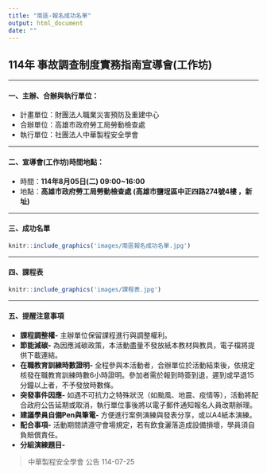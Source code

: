 ```yaml
---
title: "南區-報名成功名單"
output: html_document
date: ""
---
```


## 114年 事故調查制度實務指南宣導會(工作坊)

---

#### 一、主辦、合辦與執行單位：
- 計畫單位：財團法人職業災害預防及重建中心
- 合辦單位：高雄市政府勞工局勞動檢查處
- 執行單位：社團法人中華製程安全學會

---

#### 二、宣導會(工作坊)時間地點：
- 時間：**114年8月05日(二) 09:00~16:00**
- 地點：**高雄市政府勞工局勞動檢查處 (高雄市鹽埕區中正四路274號4樓 ，新址)**

---

#### **三、成功名單**
```r
knitr::include_graphics('images/南區報名成功名單.jpg')
```

---

#### **四、課程表**
```r
knitr::include_graphics('images/課程表.jpg')
```

---

#### 五、提醒注意事項
- **課程調整權-**	主辦單位保留課程進行與調整權利。
-	**節能減碳-** 為因應減碳政策，本活動盡量不發放紙本教材與教具，電子檔將提供下載連結。
-	**在職教育訓練時數證明-** 全程參與本活動者，合辦單位於活動結束後，依規定核發在職教育訓練時數6小時證明。參加者需於報到時簽到退，遲到或早退15分鐘以上者，不予發放時數條。
-	**突發事件因應-** 如遇不可抗力之特殊狀況（如颱風、地震、疫情等），活動將配合政府公告延期或取消，執行單位事後將以電子郵件通知報名人員改期辦理。
-	**建議學員自備Pen與筆電-** 方便進行案例演練與發表分享，或以A4紙本演練。
- **配合事項-** 活動期間請遵守會場規定，若有飲食灑落造成設備損壞，學員須自負賠償責任。
- **分組演練題目-**


> 中華製程安全學會 公告 114-07-25 